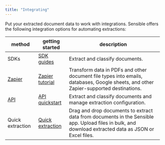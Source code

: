 ```yaml
---
title: "Integrating"
---
```


Put your extracted document data to work with integrations. Sensible offers the following integration options for automating extractions: 

| method                                 | getting started                                 | description                                                                                                                                           |
| -------------------------------------- | ----------------------------------------------- | ----------------------------------------------------------------------------------------------------------------------------------------------------- |
| SDKs                                   | [SDK guides](/integrations/sdk-guides)                  | Extract and classify documents.                                                                                                                       |
| [Zapier](/integrations/zapier/index-zapier)                 | [Zapier tutorial](/integrations/zapier/zapier-getting-started) | Transform data in PDFs and other document file types into emails, databases, Google sheets, and other Zapier-supported destinations.                  |
| [API](/api-reference/introduction) | [API quickstart](/integrations/quickstart)              | Extract and classify documents and manage extraction configuration.                                                                                   |
| Quick extraction                       | [Quick extraction](/integrations/quick-extraction/index-quick-extraction)      | Drag and drop documents to extract data from documents in the Sensible app. Upload files in bulk, and download extracted data as JSON or Excel files. |